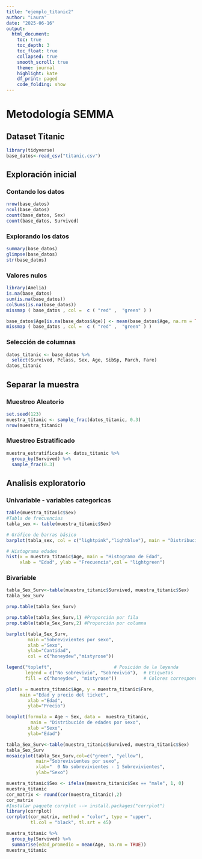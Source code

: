```yaml
---
title: "ejemplo_titanic2"
author: "Laura"
date: "2025-06-16"
output: 
  html_document:
    toc: true
    toc_depth: 3
    toc_float: true
    collapsed: true
    smooth_scroll: true
    theme: journal
    highlight: kate
    df_print: paged
    code_folding: show
---
```

# Metodología SEMMA
## Dataset Titanic
```r
library(tidyverse)
base_datos<-read_csv("titanic.csv")
```
## Exploración inicial
### Contando los datos
```r
nrow(base_datos)
ncol(base_datos)
count(base_datos, Sex)
count(base_datos, Survived)
```
### Explorando los datos

```r
summary(base_datos)
glimpse(base_datos)
str(base_datos)
```
### Valores nulos

```r
library(Amelia)
is.na(base_datos)
sum(is.na(base_datos))
colSums(is.na(base_datos))
missmap ( base_datos , col =  c ( "red" ,  "green" ) )
```

```r
base_datos$Age[is.na(base_datos$Age)] <- mean(base_datos$Age, na.rm = TRUE)
missmap ( base_datos , col =  c ( "red" ,  "green" ) )
```
### Selección de columnas

```r
datos_titanic <- base_datos %>%
  select(Survived, Pclass, Sex, Age, SibSp, Parch, Fare)
datos_titanic
```

## Separar la muestra
### Muestreo Aleatorio
```r
set.seed(123)
muestra_titanic <- sample_frac(datos_titanic, 0.3)
nrow(muestra_titanic)

```

### Muestreo Estratificado
```r
muestra_estratificada <- datos_titanic %>%
  group_by(Survived) %>%
  sample_frac(0.3)

```

## Analisis exploratorio
### Univariable - variables categoricas
```r
table(muestra_titanic$Sex)
#Tabla de frecuencias
tabla_sex <- table(muestra_titanic$Sex)

# Gráfico de barras básico  
barplot(tabla_sex, col = c("lightpink","lightblue"), main = "Distribución por sexo", ylab = "Cantidad")
```

```r
# Histograma edades
hist(x = muestra_titanic$Age, main = "Histograma de Edad", 
     xlab = "Edad", ylab = "Frecuencia",col = "lightgreen")

```



### Bivariable
```r
tabla_Sex_Surv<-table(muestra_titanic$Survived, muestra_titanic$Sex)
tabla_Sex_Surv

prop.table(tabla_Sex_Surv)

prop.table(tabla_Sex_Surv,1) #Proporción por fila
prop.table(tabla_Sex_Surv,2) #Proporción por columna

barplot(tabla_Sex_Surv,
        main ="Sobrevivientes por sexo",
        xlab ="Sexo",
        ylab="Cantidad",
        col = c("honeydew","mistyrose"))

legend("topleft",                       # Posición de la leyenda
       legend = c("No sobrevivió", "Sobrevivió"),  # Etiquetas
       fill = c("honeydew", "mistyrose"))          # Colores correspondientes
```
```r
plot(x = muestra_titanic$Age, y = muestra_titanic$Fare, 
     main ="Edad y precio del ticket",
        xlab ="Edad",
        ylab="Precio")
```
```r
boxplot(formula = Age ~ Sex, data =  muestra_titanic,
         main = "Distribución de edades por sexo",
        xlab ="Sexo",
        ylab="Edad")

```
```r
tabla_Sex_Surv<-table(muestra_titanic$Survived, muestra_titanic$Sex)
tabla_Sex_Surv
mosaicplot(tabla_Sex_Surv,col=c("green", "yellow"), 
           main="Sobrevivientes por sexo",
           xlab="  0 No sobrevivientes - 1 Sobrevivientes",
           ylab="Sexo")
```
```r

muestra_titanic$Sex <- ifelse(muestra_titanic$Sex == "male", 1, 0)
muestra_titanic
cor_matrix <- round(cor(muestra_titanic),2)
cor_matrix
#Instalar paquete corrplot --> install.packages("corrplot")
library(corrplot)
corrplot(cor_matrix, method = "color", type = "upper", 
         tl.col = "black", tl.srt = 45)

```

```r
muestra_titanic %>%
  group_by(Survived) %>%
  summarise(edad_promedio = mean(Age, na.rm = TRUE))
muestra_titanic
```






